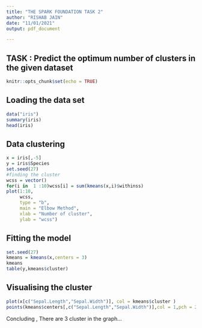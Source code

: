 ---
title: "THE SPARK FOUNDATION TASK 2"
author: "RISHAB JAIN"
date: "11/01/2021"
output: pdf_document

---
## TASK : Predict the optimum number of clusters in the given dataset
```{r setup, include=FALSE}
knitr::opts_chunk$set(echo = TRUE)
```

## Loading the data set
```{r}
data("iris")
summary(iris)
head(iris)
```
## Data clustering
```{r}
x = iris[,-5]
y = iris$Species
set.seed(27)
#finding the cluster
wcss = vector()
for(i in  1 :10)wcss[i] = sum(kmeans(x,i)$withinss)
plot(1:10,
     wcss,
     type = "b",
     main = "Elbow Method",
     xlab = "Number of cluster",
     ylab = "wcss")
```
## Fitting the model
```{r}
set.seed(27)
kmeans = kmeans(x,centers = 3)
kmeans
table(y,kmeans$cluster)
```
## Visualising the cluster
```{r}
plot(x[c("Sepal.Length","Sepal.Width")], col = kmeans$cluster )
points(kmeans$centers[,c("Sepal.Length","Sepal.Width")],col = 1,pch = 23, cex = 3)
```
Concluding , There are 3 cluster in the graph...


